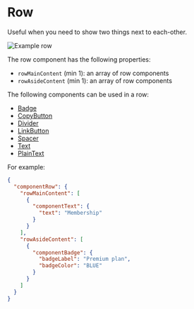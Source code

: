 
# Row

Useful when you need to show two things next to each-other.

<ImageContainer withBorder={true}>![Example row](/images/ui-components/row.png)</ImageContainer>

The row component has the following properties:

- `rowMainContent` (min 1): an array of row components
- `rowAsideContent` (min 1): an array of row components

The following components can be used in a row:

- [Badge](/ui-components/badge)
- [CopyButton](/ui-components/copy-button)
- [Divider](/ui-components/divider)
- [LinkButton](/ui-components/link-button)
- [Spacer](/ui-components/spacer)
- [Text](/ui-components/text)
- [PlainText](/ui-components/plain-text)

For example:

```json
{
  "componentRow": {
    "rowMainContent": [
      {
        "componentText": {
          "text": "Membership"
        }
      }
    ],
    "rowAsideContent": [
      {
        "componentBadge": {
          "badgeLabel": "Premium plan",
          "badgeColor": "BLUE"
        }
      }
    ]
  }
}
```

